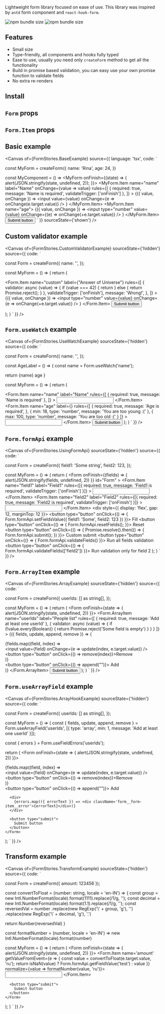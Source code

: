 
<Title>React any shape form</Title>

Lightweight form library focused on ease of use. This library was inspired by `antd` form component and `react-hook-form`. 

![npm bundle size](https://img.shields.io/bundlephobia/min/react-any-shape-form) ![npm bundle size](https://img.shields.io/bundlephobia/minzip/react-any-shape-form)

## Features

- Small size
- Type-friendly, all components and hooks fully typed
- Ease to use, usually you need only `createForm` method to get all the functionality
- Build in promise based validation, you can easy use your own promise function to validate fields
- No extra re-renders

## Install
<Source code='npm i react-any-shape-form' language='bash' />

## `Form` props
<ArgTypes of={FormStories} />

## `Form.Item` props
<ArgTypes of={FormItemStories} />

## Basic example
<Canvas
  of={FormStories.BaseExample}
  source={{
    language: 'tsx',
    code: `

const MyForm = createForm({
  name: 'Rina',
  age: 24,
})

const MyComponent = () => 
  <MyForm onFinish={(state) => {
    alert(JSON.stringify(state, undefined, 2));
  }}>
    <MyForm.Item
      name="name"
      label="Name"
      onChange={value => value}
      rules={[
        {
          required: true,
          message: 'Name is required',
          validateTrigger: ['onFinish']
        },
      ]}
    >
      {({ value, onChange }) =>
        <input value={value} onChange={e => onChange(e.target.value)} />
      }
    </MyForm.Item>
    <MyForm.Item name="age">
      {({ value, onChange }) =>
        <input type="number" value={value} onChange={(e) => onChange(+e.target.value)} />
      }
    </MyForm.Item>
    <button type="submit">
      Submit button
    </button>
  </MyForm>
    `
  }}
  sourceState={'shown'}
/>

## Custom validator example
<Canvas
  of={FormStories.CustomValidatorExample}
  sourceState={'hidden'}
  source={{
    code: `

const Form = createForm({
  name: '',
});

const MyForm = () => (
  return (
    <Form onFinish={args.onFinish}>
      <Form.Item
        name="custom"
        label={"Answer of Universe"}
        rules={[
          {
            validator: async (value) => {
              if (value === 42) {
                return
              } else {
                return Promise.reject();
              }
            },
            validateTrigger: ['onFinish'],
            message: 'Wrong!',
          },
        ]}
      >
        {({ value, onChange }) =>
          <input
            type="number"
            value={value}
            onChange={e => onChange(+e.target.value)}
          />
        }
      </Form.Item>
      <button type="submit">
        Submit button
      </button>
    </Form>
  );
)
  `
}} />

## `Form.useWatch` example
<Canvas
  of={FormStories.UseWatchExample}
  sourceState={'hidden'}
  source={{
    code: `

const Form = createForm({
  name: '',
});

const AgeLabel = () => {
  const name = Form.useWatch('name');

  return <span>{name} age</span>
}

const MyForm = () => (
  return (
    <Form onFinish={args.onFinish}>
      <Form.Item
        name="name"
        label="Name"
        rules={[
          {
            required: true,
            message: 'Name is required'
          },
        ]}
      >
        <input />
      </Form.Item>
      <Form.Item
        name="age"
        label={<AgeLabel/>}
        rules={[
          {
            required: true,
            message: 'Age is required',
          },
          {
            min: 18,
            type: 'number',
            message: 'You are too young :('
          },
          {
            max: 100,
            type: 'number',
            message: 'You are too old :('
          }
        ]}
      >
        <input />
      </Form.Item>
      <button type="submit">
        Submit button
      </button>
    </Form >
  );
)
  `
}} />

## `Form.formApi` example
<Canvas
  of={FormStories.UsingFormApi}
  sourceState={'hidden'}
  source={{
    code: `

const Form = createForm({
  field1: 'Some string',
  field2: 123,
});

const MyForm = () => (
  return (
    <Form
      onFinish={(fields) => {
        alert(JSON.stringify(fields, undefined, 2))
      }}
      id="Form"
    >
      <Form.Item
        name="field1"
        label="Field1"
        rules={[{
          required: true,
          message: 'Field1 is required',
          validateTrigger: ['onFinish']
        }]}
      >
        <input />
      </Form.Item>
      <Form.Item
        name="field2"
        label="Field2"
        rules={[{
          required: true,
          message: 'Field2 is required',
          validateTrigger: ['onFinish']
        }]}
      >
        <input />
      </Form.Item>
      <div style={{ display: 'flex', gap: 12, marginTop: 12 }}>
        <button type="button" onClick={() => {
          Form.formApi.setFieldsValue({
            field1: 'Some',
            field2: 123
          })
        }}>
          Fill
        </button>
        <button type="button" onClick={() => {
          Form.formApi.resetFields();
        }}>
          Reset
        </button>
        <button type="button" onClick={() => {
          Promise.resolve().then(() => {
            Form.formApi.submit();
          })
        }}>
          Custom submit
        </button>
        <button type="button" onClick={() => {
          Form.formApi.validateFields()
        }}>
          Run all fields validation
        </button>
        <button type="button" onClick={() => {
          Form.formApi.validateFields(['field2'])
        }}>
          Run validation only for field 2
        </button>
      </div>
    </Form>
  );
)
  `
}} />

## `Form.ArrayItem` example
<Canvas
  of={FormStories.ArrayExample}
  sourceState={'hidden'}
  source={{
    code: `

const Form = createForm({
  userIds: [] as string[],
});

const MyForm = () => (
  return (
    <Form onFinish={state => {
      alert(JSON.stringify(state, undefined, 2))
    }}>
      <Form.ArrayItem
        name="userIds"
        label="People list"
        rules={[
          {
            required: true,
            message: 'Add at least one userId'
          },
          {
            validator: async (value) => {
              if (!value.every(Boolean)) {
                return Promise.reject('Some field is empty')
              }
            }
          }
        ]}
      >
        {({ fields, update, append, remove }) => (
          <div>
            <div>
              {fields.map((field, index) =>
                <div key={index}>
                  <input value={field} onChange={e => update(index, e.target.value)} />
                  <button type="button" onClick={() => remove(index)}>Remove</button>
                </div>
              )}
            </div>
            <button type="button" onClick={() => append("")}>
              Add
            </button>
          </div>
        )}
      </Form.ArrayItem>
      <button type="submit">
        Submit button
      </button>
    </Form>
  );
)
  `
}} />

## `Form.useArrayField` example
<Canvas
  of={FormStories.ArrayHookExample}
  sourceState={'hidden'}
  source={{
    code: `

const Form = createForm({
  userIds: [] as string[],
});

const MyForm = () => (
  const { fields, update, append, remove } = Form.useArrayField('userIds', [{
    type: 'array',
    min: 1,
    message: 'Add at least one userId'
  }]);

  const { errors } = Form.useFieldErrors('userIds');

  return (
    <Form onFinish={state => {
      alert(JSON.stringify(state, undefined, 2))
    }}>
      <div>
        <div>
          {fields.map((field, index) =>
            <div key={index}>
              <input value={field} onChange={e => update(index, e.target.value)} />
              <button type="button" onClick={() => remove(index)}>Remove</button>
            </div>
          )}
        </div>
        <button type="button" onClick={() => append("")}>
          Add
        </button>
      </div>

      <div>
        {errors.map(({ errorText }) => <div className='form__form-item__error'>{errorText}</div>)}
      </div>

      <button type="submit">
        Submit button
      </button>
    </Form>
  );
  `
}} />

## Transform example
<Canvas
  of={FormStories.TransformExample}
  sourceState={'hidden'}
  source={{
    code: `

const Form = createForm({
  amount: 123456
});

const convertToFloat = (number: string, locale = 'en-IN') => {
  const group = new Intl.NumberFormat(locale).format(1111).replace(/1/g, '');
  const decimal = new Intl.NumberFormat(locale).format(1.1).replace(/1/g, '');
  const reversedVal = number
    .replace(new RegExp('\\' + group, 'g'), '')
    .replace(new RegExp('\\' + decimal, 'g'), '.')

  return Number(reversedVal)
}

const formatNumber = (number, locale = 'en-IN') => new Intl.NumberFormat(locale).format(number)

const MyForm = () => (
  return (
    <Form onFinish={state => {
      alert(JSON.stringify(state, undefined, 2))
    }}>
      <Form.Item
        name='amount'
        getValueFromEvent={e => {
          const value = convertToFloat(e.target.value, 'ru');
          return isNaN(value) ? Form.formApi.getFieldValue('test') : value
        }}
        normalize={value => formatNumber(value, 'ru')}>
        <input />
      </Form.Item>

      <button type="submit">
        Submit button
      </button>
    </Form>
  );
)
  `
}} />
